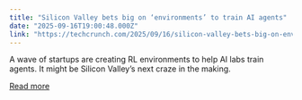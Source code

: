 ```yaml
---
title: "Silicon Valley bets big on ‘environments’ to train AI agents"
date: "2025-09-16T19:00:48.000Z"
link: "https://techcrunch.com/2025/09/16/silicon-valley-bets-big-on-environments-to-train-ai-agents/"
---
```


A wave of startups are creating RL environments to help AI labs train agents. It might be Silicon Valley’s next craze in the making.

[Read more](https://techcrunch.com/2025/09/16/silicon-valley-bets-big-on-environments-to-train-ai-agents/)
